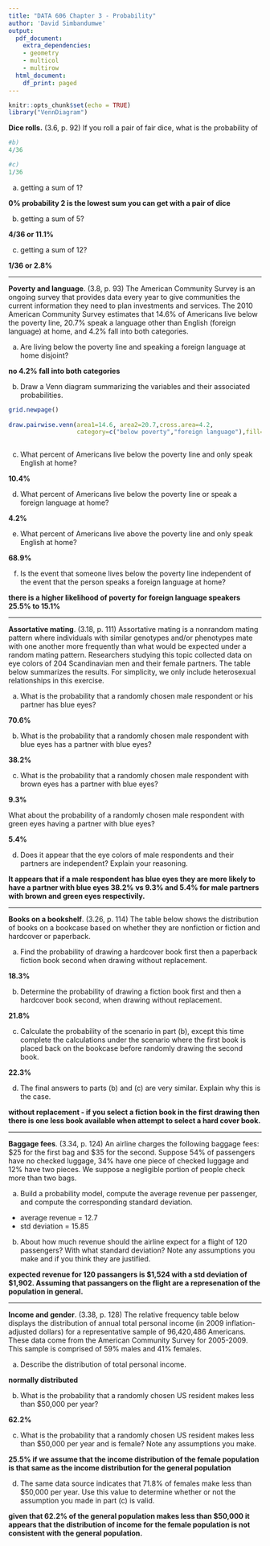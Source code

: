 ```yaml
---
title: "DATA 606 Chapter 3 - Probability"
author: 'David Simbandumwe'
output:
  pdf_document:
    extra_dependencies:
    - geometry
    - multicol
    - multirow
  html_document:
    df_print: paged
---
```


```r
knitr::opts_chunk$set(echo = TRUE)
library("VennDiagram")

```

**Dice rolls.** (3.6, p. 92) If you roll a pair of fair dice, what is the probability of


```r

#b)
4/36

#c)
1/36

```



(a) getting a sum of 1?

**0% probability 2 is the lowest sum you can get with a pair of dice**

(b) getting a sum of 5?

**4/36 or 11.1%**

(c) getting a sum of 12?

**1/36 or 2.8%**



--------------------------------------------------------------------------------

\clearpage

**Poverty and language**. (3.8, p. 93) The American Community Survey is an ongoing survey that provides data every year to give communities the current information they need to plan investments and services. The 2010 American Community Survey estimates that 14.6% of Americans live below the poverty line, 20.7% speak a language other than English (foreign language) at home, and 4.2% fall into both categories.

(a) Are living below the poverty line and speaking a foreign language at home disjoint?

**no 4.2% fall into both categories**

(b) Draw a Venn diagram summarizing the variables and their associated probabilities.

```r

grid.newpage()
  
draw.pairwise.venn(area1=14.6, area2=20.7,cross.area=4.2,
                   category=c("below poverty","foreign language"),fill=c("Red","Yellow"))



```



(c) What percent of Americans live below the poverty line and only speak English at home?

**10.4%**


(d) What percent of Americans live below the poverty line or speak a foreign language at home?

**4.2%**

(e) What percent of Americans live above the poverty line and only speak English at home?

**68.9%**

(f) Is the event that someone lives below the poverty line independent of the event that the person speaks a foreign language at home?

**there is a higher likelihood of poverty for foreign language speakers 25.5% to 15.1%**




--------------------------------------------------------------------------------

\clearpage

**Assortative mating**. (3.18, p. 111) Assortative mating is a nonrandom mating pattern where individuals with similar genotypes and/or phenotypes mate with one another more frequently than what would be expected under a random mating pattern. Researchers studying this topic collected data on eye colors of 204 Scandinavian men and their female partners. The table below summarizes the results. For simplicity, we only include heterosexual relationships in this exercise.

\begin{center}
\begin{tabular}{ll  ccc c}
                                        &           & \multicolumn{3}{c}{\textit{Partner (female)}} \\
\cline{3-5}
                                        &           & Blue  & Brown     & Green     & Total \\
\cline{2-6}
                                        & Blue      & 78    & 23        & 13        & 114 \\
\multirow{2}{*}{\textit{Self (male)}}   & Brown     & 19    & 23        & 12        & 54 \\
                                        & Green     & 11    & 9         & 16        & 36 \\
\cline{2-6}
                                        & Total     & 108   & 55        & 41        & 204
\end{tabular}
\end{center}


(a) What is the probability that a randomly chosen male respondent or his partner has blue eyes?

**70.6%**

(b) What is the probability that a randomly chosen male respondent with blue eyes has a partner with blue eyes?

**38.2%**

(c) What is the probability that a randomly chosen male respondent with brown eyes has a partner with blue eyes? 

**9.3%**

What about the probability of a randomly chosen male respondent with green eyes having a partner with blue eyes?

**5.4%**

(d) Does it appear that the eye colors of male respondents and their partners are independent? Explain your reasoning.

**It appears that if a male respondent has blue eyes they are more likely to have a partner with blue eyes 38.2% vs 9.3% and 5.4% for male partners with brown and green eyes respectivily.** 




--------------------------------------------------------------------------------

\clearpage

**Books on a bookshelf**. (3.26, p. 114) The table below shows the distribution of books on a bookcase
based on whether they are nonfiction or fiction and hardcover or paperback.

\begin{center}
\begin{tabular}{ll  cc c}
                                &           & \multicolumn{2}{c}{\textit{Format}} \\
\cline{3-4}
                                &           & Hardcover     & Paperback     & Total \\
\cline{2-5}
\multirow{2}{*}{\textit{Type}}  & Fiction   & 13            & 59            & 72 \\
                                & Nonfiction& 15            & 8             & 23 \\
\cline{2-5}
                                & Total     & 28            & 67            & 95 \\
\cline{2-5}
\end{tabular}
\end{center}

(a) Find the probability of drawing a hardcover book first then a paperback fiction book second when drawing without replacement.

**18.3%**

(b) Determine the probability of drawing a fiction book first and then a hardcover book second, when drawing without replacement.

**21.8%**

(c) Calculate the probability of the scenario in part (b), except this time complete the calculations under the scenario where the first book is placed back on the bookcase before randomly drawing the second book.

**22.3%**

(d) The final answers to parts (b) and (c) are very similar. Explain why this is the case.

**without replacement - if you select a fiction book in the first drawing then there is one less book available when attempt to select a hard cover book.**




--------------------------------------------------------------------------------

\clearpage

**Baggage fees**. (3.34, p. 124) An airline charges the following baggage fees: $25 for the first bag and $35 for the second. Suppose 54% of passengers have no checked luggage, 34% have one piece of checked luggage and 12% have two pieces. We suppose a negligible portion of people check more than two bags.

(a) Build a probability model, compute the average revenue per passenger, and compute the corresponding standard deviation.
+ average revenue = 12.7
+ std deviation = 15.85

(b) About how much revenue should the airline expect for a flight of 120 passengers? With what standard deviation? Note any assumptions you make and if you think they are justified.

**expected revenue for 120 passangers is $1,524 with a std deviation of $1,902. Assuming that passangers on the flight are a represenation of the population in general.**




--------------------------------------------------------------------------------

\clearpage

**Income and gender**. (3.38, p. 128) The relative frequency table below displays the distribution of annual total personal income (in 2009 inflation-adjusted dollars) for a representative sample of 96,420,486 Americans. These data come from the American Community Survey for 2005-2009. This sample is comprised of 59% males and 41% females.

\begin{center}
\begin{tabular}{lr}
  \hline
\textit{Income}         & \textit{Total} \\
  \hline
\$1 to \$9,999 or loss  & 2.2\% \\
\$10,000 to \$14,999    & 4.7\% \\
\$15,000 to \$24,999    & 15.8\% \\
\$25,000 to \$34,999    & 18.3\% \\
\$35,000 to \$49,999    & 21.2\% \\
\$50,000 to \$64,999    & 13.9\% \\
\$65,000 to \$74,999    & 5.8\% \\
\$75,000 to \$99,999    & 8.4\% \\
\$100,000 or more       & 9.7\% \\
   \hline
\end{tabular}
\end{center}

(a) Describe the distribution of total personal income.

**normally distributed**

(b) What is the probability that a randomly chosen US resident makes less than $50,000 per year?

**62.2%**

(c) What is the probability that a randomly chosen US resident makes less than $50,000 per year and is female?
Note any assumptions you make.

**25.5% if we assume that the income distribution of the female population is that same as the income distribution for the general population **

(d) The same data source indicates that 71.8% of females make less than $50,000 per year. Use this value to determine whether or not the assumption you made in part (c) is valid.

**given that 62.2% of the general population makes less than $50,000 it appears that the distribution of income for the female population is not consistent with the general population.**




